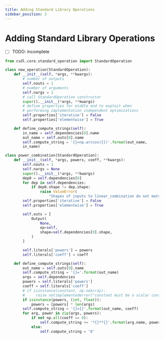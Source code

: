 ```yaml
---
title: Adding Standard Library Operations
sidebar_position: 3
---
```


# Adding Standard Library Operations

- [ ] TODO: incomplete

```py
from csdl.core.standard_operation import StandardOperation

class new_operation(StandardOperation):
    def __init__(self, *args, **kwargs):
        # number of outputs
        self.nouts = 1
        # number of arguments
        self.nargs = 1
        # call StandardOperation constructor
        super().__init__(*args, **kwargs)
        # define properties for middle end to exploit when
        # performing implementation independent optimizations
        self.properties['iterative'] = False
        self.properties['elementwise'] = True

    def define_compute_strings(self):
        in_name = self.dependencies[0].name
        out_name = self.outs[0].name
        self.compute_string = '{}=np.arccos({})'.format(out_name,
        in_name)

class power_combination(StandardOperation):
    def __init__(self, *args, powers, coeff, **kwargs):
        self.nouts = 1
        self.nargs = None
        super().__init__(*args, **kwargs)
        dep0 = self.dependencies[0]
        for dep in self.dependencies:
            if dep0.shape != dep.shape:
                raise ValueError(
                    "Shapes of inputs to linear_combination do not match")
        self.properties['iterative'] = False
        self.properties['elementwise'] = True

        self.outs = [
            Output(
                None,
                op=self,
                shape=self.dependencies[0].shape,
            )
        ]

        self.literals['powers'] = powers
        self.literals['coeff'] = coeff

    def define_compute_strings(self):
        out_name = self.outs[0].name
        self.compute_string = '{}='.format(out_name)
        args = self.dependencies
        powers = self.literals['powers']
        coeff = self.literals['coeff']
        # if isinstance(constant, np.ndarray):
        #     raise notimplementederror("constant must be a scalar constant")
        if isinstance(powers, (int, float)):
            powers = [powers] * len(args)
        self.compute_string = '{}={}'.format(out_name, coeff)
        for arg, power in zip(args, powers):
            if not np.all(coeff == 0):
                self.compute_string += '*{}**{}'.format(arg.name, power)
            else:
                self.compute_string = '0'
```
